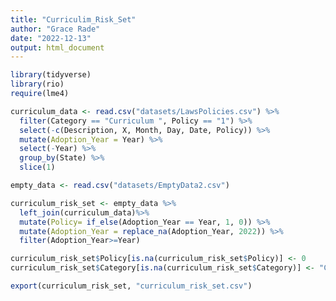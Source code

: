 ```yaml
---
title: "Curriculim_Risk_Set"
author: "Grace Rade"
date: "2022-12-13"
output: html_document
---
```

```r
library(tidyverse)
library(rio)
require(lme4)

curriculum_data <- read.csv("datasets/LawsPolicies.csv") %>% 
  filter(Category == "Curriculum ", Policy == "1") %>% 
  select(-c(Description, X, Month, Day, Date, Policy)) %>% 
  mutate(Adoption_Year = Year) %>% 
  select(-Year) %>% 
  group_by(State) %>% 
  slice(1)

empty_data <- read.csv("datasets/EmptyData2.csv")

curriculum_risk_set <- empty_data %>% 
  left_join(curriculum_data)%>% 
  mutate(Policy= if_else(Adoption_Year == Year, 1, 0)) %>%
  mutate(Adoption_Year = replace_na(Adoption_Year, 2022)) %>%
  filter(Adoption_Year>=Year)

curriculum_risk_set$Policy[is.na(curriculum_risk_set$Policy)] <- 0
curriculum_risk_set$Category[is.na(curriculum_risk_set$Category)] <- "Curriculum "
```

```r
export(curriculum_risk_set, "curriculum_risk_set.csv")
```

